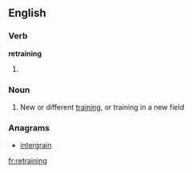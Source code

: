 ==English==

===Verb===
'''retraining'''

# {{present participle of|[[retrain]]}}

===Noun===
{{en-noun|-}}

# New or different [[training]], or training in a new field

===Anagrams===
* [[intergrain#English|intergrain]]

[[fr:retraining]]